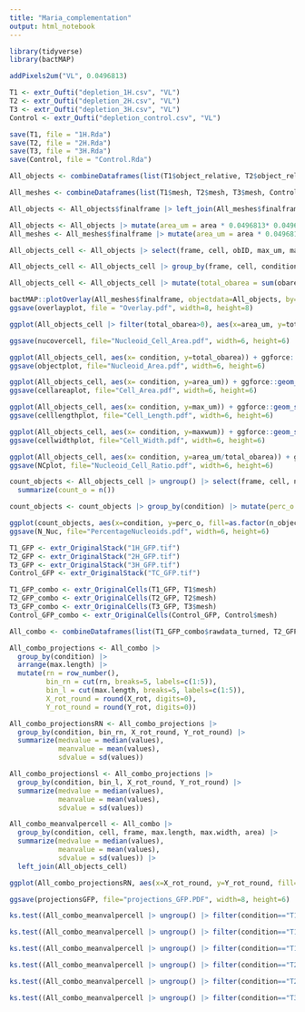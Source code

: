 ```yaml
---
title: "Maria_complementation"
output: html_notebook
---
```


 

```r
library(tidyverse)
library(bactMAP)
```
```r
addPixels2um("VL", 0.0496813)

T1 <- extr_Oufti("depletion_1H.csv", "VL")
T2 <- extr_Oufti("depletion_2H.csv", "VL")
T3 <- extr_Oufti("depletion_3H.csv", "VL")
Control <- extr_Oufti("depletion_control.csv", "VL")

save(T1, file = "1H.Rda")
save(T2, file = "2H.Rda")
save(T3, file = "3H.Rda")
save(Control, file = "Control.Rda")
```

```r

All_objects <- combineDataframes(list(T1$object_relative, T2$object_relative, T3$object_relative, Control$object_relative), listofconditions = list("T1", "T2", "T3", "Control"))

All_meshes <- combineDataframes(list(T1$mesh, T2$mesh, T3$mesh, Control$mesh), listofconditions = list("T1", "T2", "T3", "Control"))

All_objects <- All_objects$finalframe |> left_join(All_meshes$finalframe |> select(frame, cell, condition, area) |> distinct()) 

All_objects <- All_objects |> mutate(area_um = area * 0.0496813* 0.0496813)
All_meshes <- All_meshes$finalframe |> mutate(area_um = area * 0.0496813* 0.0496813)

All_objects_cell <- All_objects |> select(frame, cell, obID, max_um, maxwum, obwidth_um, oblength_um, obarea_um, condition, area_um) |> distinct()

All_objects_cell <- All_objects_cell |> group_by(frame, cell, condition) |> mutate(n_objects = ifelse(is.na(obID), 0, n()))

All_objects_cell <- All_objects_cell |> mutate(total_obarea = sum(obarea_um))
```


```r

bactMAP::plotOverlay(All_meshes$finalframe, objectdata=All_objects, by="condition", type="projection", quantiles=5, summaryquant=TRUE) -> overlayplot
ggsave(overlayplot, file = "Overlay.pdf", width=8, height=8)

ggplot(All_objects_cell |> filter(total_obarea>0), aes(x=area_um, y=total_obarea)) + geom_point(alpha=0.3) + geom_smooth(method="lm", se=FALSE, color="#63bc46") + facet_grid(.~condition) + xlab("Cell area (um2)") + ylab("Nucleoid Area (um2)") + theme_minimal()-> nucovercell

ggsave(nucovercell, file="Nucleoid_Cell_Area.pdf", width=6, height=6)

ggplot(All_objects_cell, aes(x= condition, y=total_obarea)) + ggforce::geom_sina() + ylab("Object Area (um2)") + geom_boxplot(width=0.5) -> objectplot
ggsave(objectplot, file="Nucleoid_Area.pdf", width=6, height=6) 

ggplot(All_objects_cell, aes(x= condition, y=area_um)) + ggforce::geom_sina() + ylab("Cell Area (um2)") -> cellareaplot
ggsave(cellareaplot, file="Cell_Area.pdf", width=6, height=6)

ggplot(All_objects_cell, aes(x= condition, y=max_um)) + ggforce::geom_sina() + ylab("Cell length (um2)") -> celllengthplot
ggsave(celllengthplot, file="Cell_Length.pdf", width=6, height=6)

ggplot(All_objects_cell, aes(x= condition, y=maxwum)) + ggforce::geom_sina() + ylab("Cell width (um2)") -> cellwidthplot
ggsave(cellwidthplot, file="Cell_Width.pdf", width=6, height=6)

ggplot(All_objects_cell, aes(x= condition, y=area_um/total_obarea)) + ggforce::geom_sina() + ylab("N/C ratio") -> NCplot
ggsave(NCplot, file="Nucleoid_Cell_Ratio.pdf", width=6, height=6)

count_objects <- All_objects_cell |> ungroup() |> select(frame, cell, n_objects, condition) |> distinct() |> group_by(condition, n_objects) |>
  summarize(count_o = n())

count_objects <- count_objects |> group_by(condition) |> mutate(perc_o = count_o/sum(count_o)*100)

ggplot(count_objects, aes(x=condition, y=perc_o, fill=as.factor(n_objects))) + geom_bar(stat="identity") + ylab("Percentage of cells carrying X nucleoids") -> N_Nuc
ggsave(N_Nuc, file="PercentageNucleoids.pdf", width=6, height=6)

```

```r

T1_GFP <- extr_OriginalStack("1H_GFP.tif")
T2_GFP <- extr_OriginalStack("2H_GFP.tif")
T3_GFP <- extr_OriginalStack("3H_GFP.tif")
Control_GFP <- extr_OriginalStack("TC_GFP.tif")

T1_GFP_combo <- extr_OriginalCells(T1_GFP, T1$mesh)
T2_GFP_combo <- extr_OriginalCells(T2_GFP, T2$mesh)
T3_GFP_combo <- extr_OriginalCells(T3_GFP, T3$mesh)
Control_GFP_combo <- extr_OriginalCells(Control_GFP, Control$mesh)

```


```r

All_combo <- combineDataframes(list(T1_GFP_combo$rawdata_turned, T2_GFP_combo$rawdata_turned, T3_GFP_combo$rawdata_turned, Control_GFP_combo$rawdata_turned), listofconditions=list("T1", "T2", "T3", "Control"))$finalframe

All_combo_projections <- All_combo |>
  group_by(condition) |>
  arrange(max.length) |>
  mutate(rn = row_number(),
         bin_rn = cut(rn, breaks=5, labels=c(1:5)),
         bin_l = cut(max.length, breaks=5, labels=c(1:5)),
         X_rot_round = round(X_rot, digits=0),
         Y_rot_round = round(Y_rot, digits=0))

All_combo_projectionsRN <- All_combo_projections |>
  group_by(condition, bin_rn, X_rot_round, Y_rot_round) |>
  summarize(medvalue = median(values),
            meanvalue = mean(values),
            sdvalue = sd(values))

All_combo_projectionsl <- All_combo_projections |>
  group_by(condition, bin_l, X_rot_round, Y_rot_round) |>
  summarize(medvalue = median(values),
            meanvalue = mean(values),
            sdvalue = sd(values))

All_combo_meanvalpercell <- All_combo |>
  group_by(condition, cell, frame, max.length, max.width, area) |>
  summarize(medvalue = median(values),
            meanvalue = mean(values),
            sdvalue = sd(values)) |>
  left_join(All_objects_cell)

ggplot(All_combo_projectionsRN, aes(x=X_rot_round, y=Y_rot_round, fill=medvalue)) + geom_raster() + facet_grid(bin_rn~condition) + coord_fixed() + scale_fill_viridis_c(option="mako") + theme_minimal() -> projectionsGFP

ggsave(projectionsGFP, file="projections_GFP.PDF", width=8, height=6)

```


```r

ks.test((All_combo_meanvalpercell |> ungroup() |> filter(condition=="T1"))$maxwum ,(All_combo_meanvalpercell |> ungroup()  |> filter(condition=="T2"))$maxwum, alternative="less")

ks.test((All_combo_meanvalpercell |> ungroup() |> filter(condition=="T1"))$maxwum ,(All_combo_meanvalpercell |> ungroup()  |> filter(condition=="T3"))$maxwum)

ks.test((All_combo_meanvalpercell |> ungroup() |> filter(condition=="T1"))$maxwum ,(All_combo_meanvalpercell |> ungroup()  |> filter(condition=="Control"))$maxwum)

ks.test((All_combo_meanvalpercell |> ungroup() |> filter(condition=="T2"))$maxwum ,(All_combo_meanvalpercell |> ungroup()  |> filter(condition=="T3"))$maxwum)

ks.test((All_combo_meanvalpercell |> ungroup() |> filter(condition=="T2"))$maxwum ,(All_combo_meanvalpercell |> ungroup()  |> filter(condition=="Control"))$maxwum)

ks.test((All_combo_meanvalpercell |> ungroup() |> filter(condition=="T3"))$maxwum ,(All_combo_meanvalpercell |> ungroup()  |> filter(condition=="Control"))$maxwum)

```

